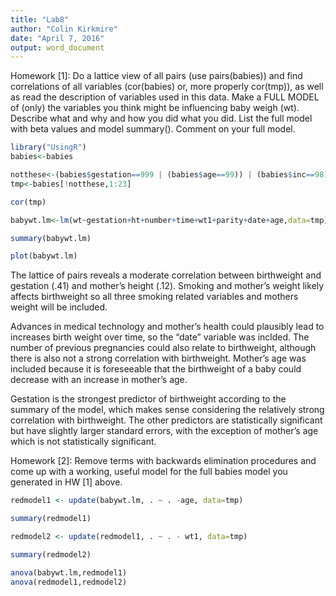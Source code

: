 ```yaml
---
title: "Lab8"
author: "Colin Kirkmire"
date: "April 7, 2016"
output: word_document
---
```


Homework [1]: Do a lattice view of all pairs (use pairs(babies)) and find correlations of all variables (cor(babies) or, more properly cor(tmp)), as well as read the description of variables used in this data. Make a FULL MODEL of (only) the variables you think might be influencing baby weigh (wt). Describe what and why and how you did what you did. List the full model with beta values and model summary().
Comment on your full model.

```r
library("UsingR")
babies<-babies

notthese<-(babies$gestation==999 | (babies$age==99)) | (babies$inc==98)
tmp<-babies[!notthese,1:23]

cor(tmp)

babywt.lm<-lm(wt~gestation+ht+number+time+wt1+parity+date+age,data=tmp)

summary(babywt.lm)

plot(babywt.lm)


```

The lattice of pairs reveals a moderate correlation between birthweight and gestation (.41) and mother's height (.12). Smoking and mother's weight likely affects birthweight so all three smoking related variables and mothers weight will be included. 

Advances in medical technology and mother's health could plausibly lead to increases birth weight over time, so the "date" variable was inclded. The number of previous pregnancies could also relate to birthweight, although there is also not a strong correlation with birthweight.
Mother's age was included because it is foreseeable that the birthweight of a baby could decrease with an increase in mother's age.


Gestation is the strongest predictor of birthweight according to the summary of the model, which makes sense considering the relatively strong correlation with birthweight.  The other predictors are statistically significant but have slightly larger standard errors, with the exception of mother's age which is not statistically significant.


Homework [2]: Remove terms with backwards elimination procedures and come up with a working, useful model for the full babies model you generated in HW [1]
above.

```r
redmodel1 <- update(babywt.lm, . ~ . -age, data=tmp)

summary(redmodel1)

redmodel2 <- update(redmodel1, . ~ . - wt1, data=tmp)

summary(redmodel2)

anova(babywt.lm,redmodel1)
anova(redmodel1,redmodel2)

```






